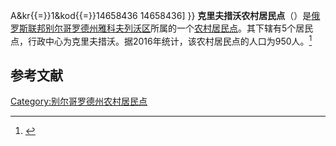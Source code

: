 {{Infobox Settlement
| official_name = 克里夫措沃农村居民点
| native_name = Кривцовское сельское поселение
| settlement_type = [[农村居民点|农村居民点]]
| subdivision_type = [[国家|国家]]
| subdivision_type1 = [[州_(俄罗斯)|州]]
| subdivision_type2 = [[区_(苏联)|区]]
| subdivision_name = {{RUS}}
| subdivision_name1 = [[别尔哥罗德州|别尔哥罗德州]]
| subdivision_name2 = [[雅科夫列沃区|雅科夫列沃区]]
| seat_type = 行政中心
| seat = 克里夫措沃
| population_as_of=2016
| population_footnotes = <ref name=stat />
| population_total = 950
| coordinates_display = inline,title
| latd = 50 | latm = 47 | lats = 55 | latNS = N
| longd = 36 | longm = 45 | longs = 10 | longEW = E
| timezone = [[莫斯科时间|MSK]]
| utc_offset = +3
| blank_name = [[俄罗斯市政土地区划代码|OKTMO编码]]
| blank_info = [http://classif.spb.ru/classificators/view/tma.php?st{{=}}A&kr{{=}}1&kod{{=}}14658436 14658436]
}}
'''克里夫措沃农村居民点'''（{{lang-ru|Кривцовское сельское поселение}}）是[[俄罗斯联邦|俄罗斯联邦]][[别尔哥罗德州|别尔哥罗德州]][[雅科夫列沃区|雅科夫列沃区]]所属的一个[[农村居民点|农村居民点]]。其下辖有5个居民点，行政中心为克里夫措沃。据2016年统计，该农村居民点的人口为950人。<ref name=stat>{{cite web |url=http://www.gubkinadm.ru/gorod/images/stories/foto/okrug/pasportggo.rar |title=Паспорт Губкинского городского округа на 1 января 2016 года |accessdate=2016-02-02 |archiveurl=https://www.webcitation.org/6ezlnsjoC?url=http://www.gubkinadm.ru/gorod/images/stories/foto/okrug/pasportggo.rar |archivedate=2016-02-02 |language=ru |deadurl=yes }}</ref>

== 参考文献 ==
{{reflist}}

{{Russia-stub}}

[[Category:别尔哥罗德州农村居民点|Category:别尔哥罗德州农村居民点]]